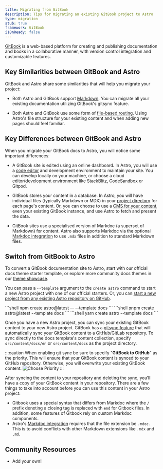 ```yaml
---
title: Migrating from GitBook
description: Tips for migrating an existing GitBook project to Astro
type: migration
stub: true
framework: GitBook
i18nReady: false
---
```



[GitBook](https://gitbook.com) is a web-based platform for creating and publishing documentation and books in a collaborative manner, with version control integration and customizable features.


## Key Similarities between GitBook and Astro

GitBook and Astro share some similarities that will help you migrate your project:

- Both Astro and GitBook support [Markdown](/en/guides/markdown-content/). You can migrate all your existing documentation utilizing GitBook's gitsync feature.

- Both Astro and GitBook use some form of [file-based routing](/en/core-concepts/routing/). Using Astro's file structure for your existing content and when adding new pages should feel familiar.

## Key Differences between GitBook and Astro

When you migrate your GitBook docs to Astro, you will notice some important differences:

- A GitBook site is edited using an online dashboard. In Astro, you will use a [code editor](/en/editor-setup/) and development environment to maintain your site. You can develop locally on your machine, or choose a cloud editor/development environment like StackBlitz, CodeSandbox or Gitpod.

- GitBook stores your content in a database. In Astro, you will have individual files (typically Markdown or MDX) in your [project directory](/en/core-concepts/project-structure/) for each page's content. Or, you can choose to use a [CMS for your content](/en/guides/cms/), even your existing GitBook instance, and use Astro to fetch and present the data.

- GitBook sites use a specialised version of Markdoc (a superset of Markdown) for content. Astro also supports Markdoc via the optional [Markdoc integration](/en/guides/integrations-guide/markdoc/) to use `.mdx` files in addition to standard Markdown files.


## Switch from GitBook to Astro

To convert a GitBook documentation site to Astro, start with our official docs theme starter template, or explore more community docs themes in our [theme showcase](https://astro.build/themes?search=&categories%5B%5D=docs).

You can pass a `--template` argument to the `create astro` command to start a new Astro project with one of our official starters. Or, you can [start a new project from any existing Astro repository on GitHub](/en/install/auto/#starter-templates).

  <PackageManagerTabs>
    <Fragment slot="npm">
    ```shell
    npm create astro@latest -- --template docs
    ```
    </Fragment>
    <Fragment slot="pnpm">
    ```shell
    pnpm create astro@latest --template docs
    ```
    </Fragment>
    <Fragment slot="yarn">
    ```shell
    yarn create astro --template docs
    ```
    </Fragment>
  </PackageManagerTabs>

Once you have a new Astro project, you can sync your existing GitBook content to your new Astro project. GitBook has a [gitsync feature](https://docs.gitbook.com/product-tour/git-sync) that will automatically sync your GitBook content to a GitHub/GitLab repository. To sync directly to the docs template's content collection, specify `src/content/docs/en` or `src/content/docs` as the project directory.

:::caution
When enabling git sync be sure to specify "**GitBook to GitHub**" as the priority. This will ensure that your GitBook content is synced to your GitHub repository. Otherwise, you will overwrite your existing GitBook content.
![Choose Priority](/img/gitbook/gitbook-gitsync.png)
:::

After syncing the content to your repository and deleting the sync, you'll have a copy of your GitBook content in your repository. There are a few things to take into account before you can use this content in your Astro project:

- Gitbook uses a special syntax that differs from Markdoc where the `/` prefix denoting a closing tag is replaced with `end` for Gitbook files. In addition, some features of Gitbook rely on custom Markdoc components.
- Astro's [Markdoc integration](/en/guides/integrations-guide/markdoc/) requires that the file extension be `.mdoc`. This is to avoid conflicts with other Markdown extensions like `.mdx` and `.md`.

## Community Resources

- Add your own!
